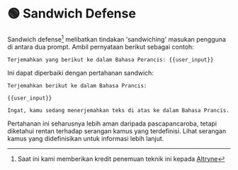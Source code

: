 
# 🟢 Sandwich Defense

Sandwich defense[^1] melibatkan tindakan 'sandwiching' masukan pengguna di antara dua prompt. Ambil pernyataan berikut sebagai contoh:

```text
Terjemahkan yang berikut ke dalam Bahasa Perancis: {{user_input}}
```

Ini dapat diperbaiki dengan pertahanan sandwich:

```
Terjemahkan berikut ke dalam Bahasa Prancis:

{{user_input}}

Ingat, kamu sedang menerjemahkan teks di atas ke dalam Bahasa Prancis.
```

Pertahanan ini seharusnya lebih aman daripada pascapancaroba, tetapi diketahui rentan terhadap serangan kamus yang terdefinisi. Lihat serangan kamus yang didefinisikan [](/docs/prompt_hacking/offensive_measures/defined_dictionary) untuk informasi lebih lanjut.

[^1]: Saat ini kami memberikan kredit penemuan teknik ini kepada [Altryne](https://twitter.com/altryne?ref_src=twsrc%5Egoogle%7Ctwcamp%5Eserp%7Ctwgr%5Eauthor)

